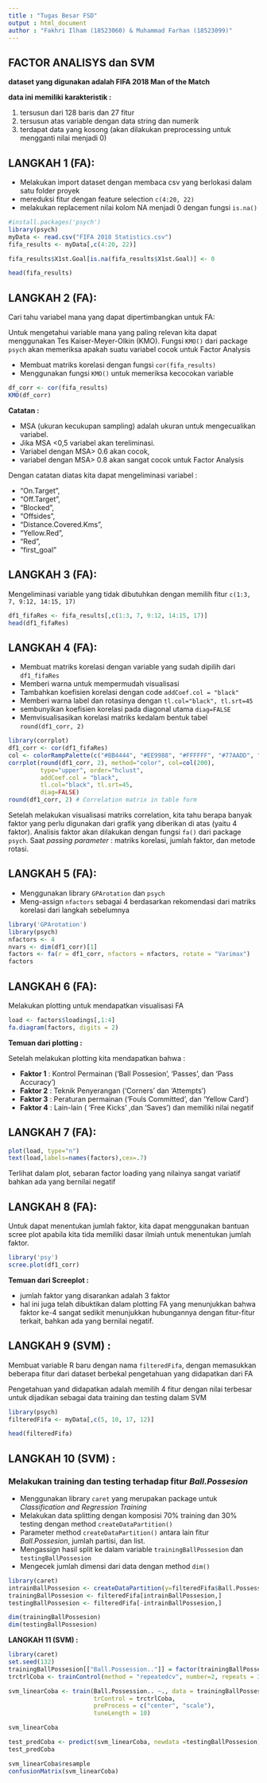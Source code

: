 ```yaml
---
title : "Tugas Besar FSD"
output : html_document
author : "Fakhri Ilham (18523060) & Muhammad Farhan (18523099)"
---
```


## FACTOR ANALISYS dan SVM

**dataset yang digunakan adalah FIFA 2018 Man of the Match**

**data ini memiliki karakteristik :**

1. tersusun dari 128 baris dan 27 fitur
2. tersusun atas variable dengan data string dan numerik
3. terdapat data yang kosong (akan dilakukan preprocessing untuk mengganti nilai menjadi 0)

## **LANGKAH 1 (FA):**

* Melakukan import dataset dengan membaca csv yang berlokasi dalam satu folder proyek
* mereduksi fitur dengan feature selection `c(4:20, 22)`
* melakukan replacement nilai kolom NA menjadi 0 dengan fungsi `is.na()`
```r
#install.packages('psych')
library(psych)
myData <- read.csv("FIFA 2018 Statistics.csv")
fifa_results <- myData[,c(4:20, 22)]

fifa_results$X1st.Goal[is.na(fifa_results$X1st.Goal)] <- 0

head(fifa_results)
```

## **LANGKAH 2 (FA):**

Cari tahu variabel mana yang dapat dipertimbangkan untuk FA:

Untuk mengetahui variable mana yang paling relevan kita dapat menggunakan Tes Kaiser-Meyer-Olkin (KMO). 
Fungsi `KMO()` dari package `psych` akan memeriksa apakah suatu variabel cocok untuk Factor Analysis

* Membuat matriks korelasi dengan fungsi `cor(fifa_results)`
* Menggunakan fungsi `KMO()` untuk memeriksa kecocokan variable
```r
df_corr <- cor(fifa_results)
KMO(df_corr)
```

**Catatan :**

* MSA (ukuran kecukupan sampling) adalah ukuran untuk mengecualikan variabel. 
* Jika MSA <0,5 variabel akan tereliminasi. 
* Variabel dengan MSA> 0.6 akan cocok, 
* variabel dengan MSA> 0.8 akan sangat cocok untuk Factor Analysis 

Dengan catatan diatas kita dapat mengeliminasi variabel :

* "On.Target", 
* "Off.Target", 
* "Blocked", 
* "Offsides", 
* "Distance.Covered.Kms", 
* "Yellow.Red", 
* "Red", 
* "first_goal"

## **LANGKAH 3 (FA):**

Mengeliminasi variable yang tidak dibutuhkan dengan memilih fitur `c(1:3, 7, 9:12, 14:15, 17)`

```r
df1_fifaRes <- fifa_results[,c(1:3, 7, 9:12, 14:15, 17)]
head(df1_fifaRes)
```

## **LANGKAH 4 (FA):**

* Membuat matriks korelasi dengan variable yang sudah dipilih dari `df1_fifaRes`
* Memberi warna untuk mempermudah visualisasi 
* Tambahkan koefisien korelasi dengan code `addCoef.col = "black"`
* Memberi warna label dan rotasinya dengan ` tl.col="black", tl.srt=45`
* sembunyikan koefisien korelasi pada diagonal utama `diag=FALSE`
* Memvisualisasikan korelasi matriks kedalam bentuk tabel `round(df1_corr, 2)`

```r
library(corrplot)
df1_corr <- cor(df1_fifaRes) 
col <- colorRampPalette(c("#BB4444", "#EE9988", "#FFFFFF", "#77AADD", "#4477AA"))
corrplot(round(df1_corr, 2), method="color", col=col(200),  
         type="upper", order="hclust", 
         addCoef.col = "black", 
         tl.col="black", tl.srt=45,
         diag=FALSE)
round(df1_corr, 2) # Correlation matrix in table form
```

Setelah melakukan visualisasi matriks correlation, 
kita tahu berapa banyak faktor yang perlu digunakan dari grafik yang diberikan di atas (yaitu 4 faktor). 
Analisis faktor akan dilakukan dengan fungsi `fa()` dari package `psych`.
Saat *passing parameter* : matriks korelasi, jumlah faktor, dan metode rotasi.

## **LANGKAH 5 (FA):**

* Menggunakan library `GPArotation` dan `psych`
* Meng-assign `nfactors` sebagai 4 berdasarkan rekomendasi dari matriks korelasi dari langkah sebelumnya
```r
library('GPArotation')
library(psych)
nfactors <- 4 
nvars <- dim(df1_corr)[1]
factors <- fa(r = df1_corr, nfactors = nfactors, rotate = "Varimax")
factors
```


## **LANGKAH 6 (FA):**

Melakukan plotting untuk mendapatkan visualisasi FA

```r
load <- factors$loadings[,1:4] 
fa.diagram(factors, digits = 2)
```

**Temuan dari plotting :**

Setelah melakukan plotting kita mendapatkan bahwa :

* **Faktor 1** : Kontrol Permainan ('Ball Possesion', 'Passes', dan 'Pass Accuracy')
* **Faktor 2** : Teknik Penyerangan ('Corners' dan 'Attempts')
* **Faktor 3** : Peraturan permainan ('Fouls Committed', dan 'Yellow Card')
* **Faktor 4** : Lain-lain ( 'Free Kicks' ,dan 'Saves') dan memiliki nilai negatif

## **LANGKAH 7 (FA):**
```r
plot(load, type="n")
text(load,labels=names(factors),cex=.7) 
```

Terlihat dalam plot, sebaran factor loading yang nilainya sangat variatif bahkan ada yang bernilai negatif

## **LANGKAH 8 (FA):**

Untuk dapat menentukan jumlah faktor, kita dapat menggunakan bantuan scree plot apabila kita tida memiliki dasar ilmiah untuk menentukan jumlah faktor. 

```r
library('psy')
scree.plot(df1_corr)
```

**Temuan dari Screeplot :**

* jumlah faktor yang disarankan adalah 3 faktor
* hal ini juga telah dibuktikan dalam plotting FA yang menunjukkan bahwa faktor ke-4 sangat sedikit menunjukkan hubungannya dengan fitur-fitur terkait, bahkan ada yang bernilai negatif.


## **LANGKAH 9 (SVM) :**

Membuat variable R baru dengan nama `filteredFifa`, dengan memasukkan beberapa fitur dari dataset berbekal pengetahuan yang didapatkan dari FA

Pengetahuan yand didapatkan adalah memilih 4 fitur dengan nilai terbesar untuk dijadikan sebagai data training dan testing dalam SVM

```r
library(psych)
filteredFifa <- myData[,c(5, 10, 17, 12)]

head(filteredFifa)
```

## **LANGKAH 10 (SVM) :**

### **Melakukan training dan testing terhadap fitur _Ball.Possesion_**

* Menggunakan library `caret` yang merupakan package untuk *Classification and Regression Training*
* Melakukan data splitting dengan komposisi 70% training dan 30% testing dengan method `createDataPartition()`
* Parameter method `createDataPartition()` antara lain fitur *Ball.Possesion*, jumlah partisi, dan list.
* Mengassign hasil split ke dalam variable `trainingBallPossesion` dan `testingBallPossesion`
* Mengecek jumlah dimensi dari data dengan method `dim()`

```r
library(caret)
intrainBallPossesion <- createDataPartition(y=filteredFifa$Ball.Possession.., p=0.7, list=FALSE)
trainingBallPossesion <- filteredFifa[intrainBallPossesion,]
testingBallPossesion <- filteredFifa[-intrainBallPossesion,]

dim(trainingBallPossesion)
dim(testingBallPossesion)

```

**LANGKAH 11 (SVM) :**


```r
library(caret)
set.seed(132)
trainingBallPossesion[["Ball.Possession.."]] = factor(trainingBallPossesion[["Ball.Possession.."]])
trctrlCoba <- trainControl(method = "repeatedcv", number=2, repeats = 3)

svm_linearCoba <- train(Ball.Possession.. ~., data = trainingBallPossesion, method = "svmLinear", 
                        trControl = trctrlCoba,
                        preProcess = c("center", "scale"),
                        tuneLength = 10)

svm_linearCoba
```

```r
test_predCoba <- predict(svm_linearCoba, newdata =testingBallPossesion)
test_predCoba
```

```r
svm_linearCoba$resample
confusionMatrix(svm_linearCoba)
```

